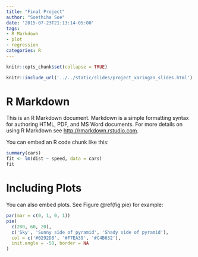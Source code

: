 ```yaml
---
title: "Final Project"
author: "Soethiha Soe"
date: '2015-07-23T21:13:14-05:00'
tags:
- R Markdown
- plot
- regression
categories: R
---
```



```r
knitr::opts_chunk$set(collapse = TRUE)
```


```r
knitr::include_url('../../static/slides/project_xaringan_slides.html')
```

# R Markdown

This is an R Markdown document. Markdown is a simple formatting syntax for authoring HTML, PDF, and MS Word documents. For more details on using R Markdown see <http://rmarkdown.rstudio.com>.

You can embed an R code chunk like this:

```r
summary(cars)
fit <- lm(dist ~ speed, data = cars)
fit
```

# Including Plots

You can also embed plots. See Figure \@ref(fig:pie) for example:

```r
par(mar = c(0, 1, 0, 1))
pie(
  c(280, 60, 20),
  c('Sky', 'Sunny side of pyramid', 'Shady side of pyramid'),
  col = c('#0292D8', '#F7EA39', '#C4B632'),
  init.angle = -50, border = NA
)
```

